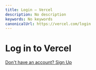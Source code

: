 ```yaml
---
title: Login – Vercel
description: No description
keywords: No keywords
canonicalUrl: https://vercel.com/login
---
```


# Log in to Vercel

[Don't have an account? Sign Up](/signup?next=%2Fdashboard%2F~%2Fexperimentation%2Fcollections)